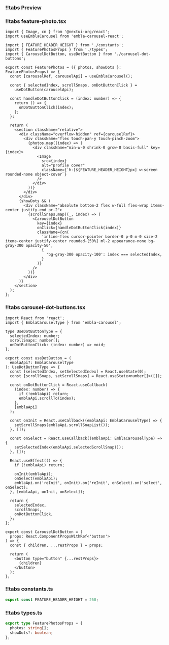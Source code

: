 
<CodeWithTabs>

### !!tabs Preview

<FeaturePhotosPreview/>

### !!tabs feature-photo.tsx

```tsx
import { Image, cn } from '@nextui-org/react';
import useEmblaCarousel from 'embla-carousel-react';

import { FEATURE_HEADER_HEIGHT } from './constants';
import { FeaturePhotosProps } from './types';
import { CarouselDotButton, useDotButton } from './carousel-dot-buttons';

export const FeaturePhotos = ({ photos, showDots }: FeaturePhotosProps) => {
  const [carouselRef, carouselApi] = useEmblaCarousel();

  const { selectedIndex, scrollSnaps, onDotButtonClick } =
    useDotButton(carouselApi);

  const handleDotButtonClick = (index: number) => {
    return () => {
      onDotButtonClick(index);
    };
  };

  return (
    <section className="relative">
      <div className="overflow-hidden" ref={carouselRef}>
        <div className="flex touch-pan-y touch-pinch-zoom">
          {photos.map((index) => (
            <div className="min-w-0 shrink-0 grow-0 basis-full" key={index}>
              <Image
                src={index}
                alt="profile cover"
                className={`h-[${FEATURE_HEADER_HEIGHT}px] w-screen rounded-none object-cover`}
              />
            </div>
          ))}
        </div>
      </div>
      {showDots && (
        <div className="absolute bottom-2 flex w-full flex-wrap items-center justify-end pr-2">
          {scrollSnaps.map((_, index) => (
            <CarouselDotButton
              key={index}
              onClick={handleDotButtonClick(index)}
              className={cn(
                'inline-flex cursor-pointer border-0 p-0 m-0 size-2 items-center justify-center rounded-[50%] ml-2 appearance-none bg-gray-300 opacity-50',
                {
                  'bg-gray-300 opacity-100': index === selectedIndex,
                }
              )}
            />
          ))}
        </div>
      )}
    </section>
  );
};

```

### !!tabs carousel-dot-buttons.tsx
```tsx
import React from 'react';
import { EmblaCarouselType } from 'embla-carousel';

type UseDotButtonType = {
  selectedIndex: number;
  scrollSnaps: number[];
  onDotButtonClick: (index: number) => void;
};

export const useDotButton = (
  emblaApi?: EmblaCarouselType
): UseDotButtonType => {
  const [selectedIndex, setSelectedIndex] = React.useState(0);
  const [scrollSnaps, setScrollSnaps] = React.useState<number[]>([]);

  const onDotButtonClick = React.useCallback(
    (index: number) => {
      if (!emblaApi) return;
      emblaApi.scrollTo(index);
    },
    [emblaApi]
  );

  const onInit = React.useCallback((emblaApi: EmblaCarouselType) => {
    setScrollSnaps(emblaApi.scrollSnapList());
  }, []);

  const onSelect = React.useCallback((emblaApi: EmblaCarouselType) => {
    setSelectedIndex(emblaApi.selectedScrollSnap());
  }, []);

  React.useEffect(() => {
    if (!emblaApi) return;

    onInit(emblaApi);
    onSelect(emblaApi);
    emblaApi.on('reInit', onInit).on('reInit', onSelect).on('select', onSelect);
  }, [emblaApi, onInit, onSelect]);

  return {
    selectedIndex,
    scrollSnaps,
    onDotButtonClick,
  };
};

export const CarouselDotButton = (
  props: React.ComponentPropsWithRef<'button'>
) => {
  const { children, ...restProps } = props;

  return (
    <button type="button" {...restProps}>
      {children}
    </button>
  );
};

```

### !!tabs constants.ts
```ts
export const FEATURE_HEADER_HEIGHT = 260;
```

### !!tabs types.ts
```ts
export type FeaturePhotosProps = {
  photos: string[];
  showDots?: boolean;
};
```
</CodeWithTabs>

